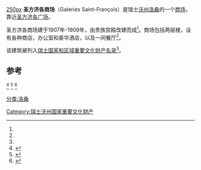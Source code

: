[[image:Lausannegaleriesstfrancois.jpg|250px]]
'''圣方济各商场'''（Galeries Saint-François）是瑞士[[沃州|沃州]][[洛桑|洛桑]]的一个[[商场|商场]]，靠近[[圣方济各广场_(洛桑)|圣方济各广场]]。

圣方济各商场建于1907年-1909年，由贵族宫殿改建而成<ref name=kbs/>。商场包括两层楼，设有各种商店，办公室和豪华酒店，以及一间餐厅<ref name=lausanne/>。

该建筑被列入[[瑞士国家和区域重要文化财产名录|瑞士国家和区域重要文化财产名录]]<ref name=kgs/>。

== 参考 ==
<references>
<ref name=kbs>{{lien web|url=http://www.kbs2010.ch/docs/sightseeing.pdf|title=Galerie Saint-François|accessdate=6 août 2012|deadurl=yes|archiveurl=https://web.archive.org/web/20150414112247/http://www.kbs2010.ch/docs/sightseeing.pdf|archivedate=2015-04-14}}</ref>
<ref name=lausanne>{{lien web|url=http://www.lausanne.ch/view.asp?DocId=29565&Language=F|title=Galeries Saint-François|accessdate=6 août 2012}}{{dead link|date=2017年12月 |bot=InternetArchiveBot |fix-attempted=yes }}</ref>
<ref name=kgs>{{Cite web |url=http://www.bevoelkerungsschutz.admin.ch/internet/bs/fr/home/themen/kgs/kgs_inventar/a-objekte.parsys.000107.DownloadFile.tmp/vd.pdf |title=L'inventaire édité par la confédération suisse, canton de Vaud |accessdate=2015-04-09 |archive-date=2013-10-29 |archive-url=https://web.archive.org/web/20131029202321/http://www.bevoelkerungsschutz.admin.ch/internet/bs/fr/home/themen/kgs/kgs_inventar/a-objekte.parsys.000107.DownloadFile.tmp/vd.pdf |dead-url=yes }}</ref>
</references>

[[分类:洛桑|分类:洛桑]]
[[Category:瑞士沃州国家重要文化财产|Category:瑞士沃州国家重要文化财产]]